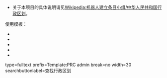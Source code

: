 <includeonly><!-- 在這裡加入模板的保護標識 --></includeonly><noinclude>{{template doc page viewed directly}}</noinclude>
<!-- 在本行下編輯模板說明 -->
{{lua|模块:Wikibase}}
*关于本项目的具体说明请见[[Wikipedia:机器人建立条目小组/中华人民共和国行政区划]]。

使用模板：

* {{tl|PRC admin/navbox}}
* {{tl|PRC admin/fullname}}
* {{tl|PRC admin/disambig}}
* {{tl|PRC admin/plainname}}
* {{tl|PRC admin/article}}

<inputbox>
type=fulltext
prefix=Template:PRC admin
break=no
width=30
searchbuttonlabel=查找行政区划
</inputbox>
<includeonly>
<!-- 本行下加入模板的分類 -->

<!-- 本行下加入模板的跨語言鏈接 -->

</includeonly>